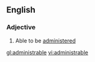==English==
===Adjective===
{{en-adj}}
# Able to be [[administered]]

[[gl:administrable]]
[[vi:administrable]]